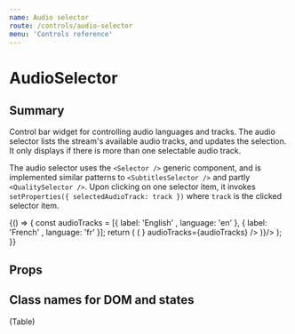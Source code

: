 ```yaml
---
name: Audio selector
route: /controls/audio-selector
menu: 'Controls reference'
---
```



# AudioSelector

## Summary

Control bar widget for controlling audio languages and tracks. The audio selector lists the stream's available audio tracks, and updates the selection. It only displays if there is more than one selectable audio track.

The audio selector uses the `<Selector />` generic component, and is implemented similar patterns to `<SubtitlesSelector />` and partly `<QualitySelector />`. Upon clicking on one selector item, it invokes `setProperties({ selectedAudioTrack: track })` where `track` is the clicked selector item.

<Playground>
  {() => {
    const audioTracks = [{ label: 'English' , language: 'en' }, { label: 'French' , language: 'fr' }];
    return (
      <ShowCase render={({ setProperties, currentAudioTrack }) => (
        <AudioSelector 
          setProperties={setProperties}
          currentAudioTrack={currentAudioTrack}
          toggleContent={<MessageSquare/>}
          audioTracks={audioTracks}
        />
      )}/>
    );
  }}
</Playground>

## Props

<PropsTable of={AudioSelector} />

## Class names for DOM and states

(Table)